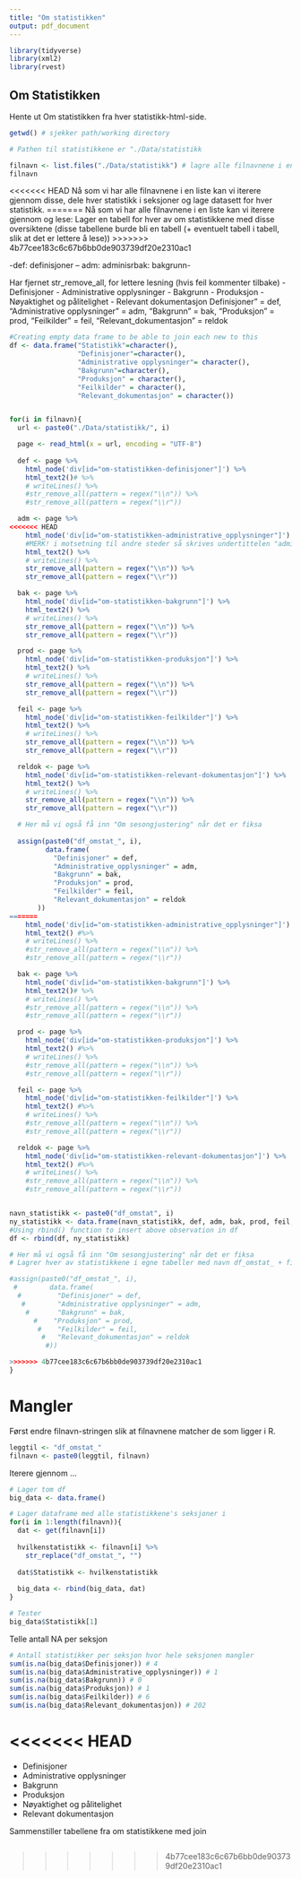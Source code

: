 ```yaml
---
title: "Om statistikken"
output: pdf_document
---
```


```r
library(tidyverse)
library(xml2)
library(rvest)
```

## Om Statistikken

Hente ut Om statistikken fra hver statistikk-html-side.

```r
getwd() # sjekker path/working directory

# Pathen til statistikkene er "./Data/statistikk

filnavn <- list.files("./Data/statistikk") # lagre alle filnavnene i en str-liste
filnavn
```

<<<<<<< HEAD
Nå som vi har alle filnavnene i en liste kan vi iterere gjennom disse, dele hver statistikk i seksjoner og lage datasett for hver statistikk.
=======
Nå som vi har alle filnavnene i en liste kan vi iterere gjennom og lese:
Lager en tabell for hver av om statistikkene med disse oversiktene (disse tabellene burde bli en tabell (+ eventuelt tabell i tabell, slik at det er lettere å lese))
>>>>>>> 4b77cee183c6c67b6bb0de903739df20e2310ac1

-def: definisjoner -- adm: adminisrbak: bakgrunn-

Har fjernet str_remove_all, for lettere lesning (hvis feil kommenter tilbake)
- Definisjoner
- Administrative opplysninger
- Bakgrunn
- Produksjon
- Nøyaktighet og pålitelighet
- Relevant dokumentasjon
Definisjoner" = def,
           "Administrative opplysninger" = adm,
           "Bakgrunn" = bak,
           "Produksjon" = prod,
           "Feilkilder" = feil,
           "Relevant_dokumentasjon" = reldok
```r
#Creating empty data frame to be able to join each new to this
df <- data.frame("Statistikk"=character(),
                 "Definisjoner"=character(), 
                 "Administrative opplysninger"= character(), 
                 "Bakgrunn"=character(),
                 "Produksjon" = character(), 
                 "Feilkilder" = character(), 
                 "Relevant_dokumentasjon" = character()) 


for(i in filnavn){
  url <- paste0("./Data/statistikk/", i)

  page <- read_html(x = url, encoding = "UTF-8")
  
  def <- page %>%
    html_node('div[id="om-statistikken-definisjoner"]') %>%
    html_text2()# %>% 
    # writeLines() %>%
    #str_remove_all(pattern = regex("\\n")) %>% 
    #str_remove_all(pattern = regex("\\r"))

  adm <- page %>%
<<<<<<< HEAD
    html_node('div[id="om-statistikken-administrative_opplysninger"]') %>%
    #MERK! i motsetning til andre steder så skrives undertittelen "administrative opplysninger" med understrek i syntax, IKKE bindestrek! får feilmld om man bruker bindestrek her
    html_text2() %>% 
    # writeLines() %>%
    str_remove_all(pattern = regex("\\n")) %>% 
    str_remove_all(pattern = regex("\\r"))

  bak <- page %>%
    html_node('div[id="om-statistikken-bakgrunn"]') %>%
    html_text2() %>% 
    # writeLines() %>%
    str_remove_all(pattern = regex("\\n")) %>% 
    str_remove_all(pattern = regex("\\r"))

  prod <- page %>%
    html_node('div[id="om-statistikken-produksjon"]') %>%
    html_text2() %>% 
    # writeLines() %>%
    str_remove_all(pattern = regex("\\n")) %>% 
    str_remove_all(pattern = regex("\\r"))

  feil <- page %>%
    html_node('div[id="om-statistikken-feilkilder"]') %>%
    html_text2() %>% 
    # writeLines() %>%
    str_remove_all(pattern = regex("\\n")) %>% 
    str_remove_all(pattern = regex("\\r"))

  reldok <- page %>%
    html_node('div[id="om-statistikken-relevant-dokumentasjon"]') %>%
    html_text2() %>% 
    # writeLines() %>%
    str_remove_all(pattern = regex("\\n")) %>% 
    str_remove_all(pattern = regex("\\r"))

  # Her må vi også få inn "Om sesongjustering" når det er fiksa
  
  assign(paste0("df_omstat_", i), 
         data.frame(
           "Definisjoner" = def,
           "Administrative_opplysninger" = adm,
           "Bakgrunn" = bak,
           "Produksjon" = prod,
           "Feilkilder" = feil,
           "Relevant_dokumentasjon" = reldok
       ))
=======
    html_node('div[id="om-statistikken-administrative_opplysninger"]') %>% #MERK! i motsetning til andre steder så skrives undertittelen "administrative opplysninger" med understrek i syntax, IKKE bindestrek! får feilmld om man bruker bindestrek her
    html_text2() #%>% 
    # writeLines() %>%
    #str_remove_all(pattern = regex("\\n")) %>% 
    #str_remove_all(pattern = regex("\\r"))

  bak <- page %>%
    html_node('div[id="om-statistikken-bakgrunn"]') %>%
    html_text2()# %>% 
    # writeLines() %>%
    #str_remove_all(pattern = regex("\\n")) %>% 
    #str_remove_all(pattern = regex("\\r"))

  prod <- page %>%
    html_node('div[id="om-statistikken-produksjon"]') %>%
    html_text2() #%>% 
    # writeLines() %>%
    #str_remove_all(pattern = regex("\\n")) %>% 
    #str_remove_all(pattern = regex("\\r"))

  feil <- page %>%
    html_node('div[id="om-statistikken-feilkilder"]') %>%
    html_text2() #%>% 
    # writeLines() %>%
    #str_remove_all(pattern = regex("\\n")) %>% 
    #str_remove_all(pattern = regex("\\r"))

  reldok <- page %>%
    html_node('div[id="om-statistikken-relevant-dokumentasjon"]') %>%
    html_text2() #%>% 
    # writeLines() %>%
    #str_remove_all(pattern = regex("\\n")) %>% 
    #str_remove_all(pattern = regex("\\r"))


navn_statistikk <- paste0("df_omstat", i)
ny_statistikk <- data.frame(navn_statistikk, def, adm, bak, prod, feil, reldok)
#Using rbind() function to insert above observation in df
df <- rbind(df, ny_statistikk)

# Her må vi også få inn "Om sesongjustering" når det er fiksa
# Lagrer hver av statistikkene i egne tabeller med navn df_omstat_ + filnavn

#assign(paste0("df_omstat_", i), 
 #        data.frame(
  #         "Definisjoner" = def,
   #        "Administrative opplysninger" = adm,
    #       "Bakgrunn" = bak,
      #    "Produksjon" = prod,
       #    "Feilkilder" = feil,
        #   "Relevant_dokumentasjon" = reldok
         #))

>>>>>>> 4b77cee183c6c67b6bb0de903739df20e2310ac1
}

```

# Mangler

Først endre filnavn-stringen slik at filnavnene matcher de som ligger i R.

```r
leggtil <- "df_omstat_"
filnavn <- paste0(leggtil, filnavn)
```

Iterere gjennom ...

```r
# Lager tom df
big_data <- data.frame()

# Lager dataframe med alle statistikkene's seksjoner i
for(i in 1:length(filnavn)){
  dat <- get(filnavn[i])
  
  hvilkenstatistikk <- filnavn[i] %>% 
    str_replace("df_omstat_", "")
  
  dat$Statistikk <- hvilkenstatistikk
  
  big_data <- rbind(big_data, dat)
}

# Tester
big_data$Statistikk[1]
```

Telle antall NA per seksjon

```r
# Antall statistikker per seksjon hvor hele seksjonen mangler
sum(is.na(big_data$Definisjoner)) # 4
sum(is.na(big_data$Administrative_opplysninger)) # 1
sum(is.na(big_data$Bakgrunn)) # 0
sum(is.na(big_data$Produksjon)) # 1
sum(is.na(big_data$Feilkilder)) # 6
sum(is.na(big_data$Relevant_dokumentasjon)) # 202
```

<<<<<<< HEAD
=======
- Definisjoner
- Administrative opplysninger
- Bakgrunn
- Produksjon
- Nøyaktighet og pålitelighet
- Relevant dokumentasjon


Sammenstiller tabellene fra om statistikkene med join

```r

```

>>>>>>> 4b77cee183c6c67b6bb0de903739df20e2310ac1
